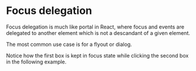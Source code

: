 
<Module name="zeta-dom/dom" />

# Focus delegation

Focus delegation is much like portal in React, where focus and events are delegated to
another element which is not a descandant of a given element.

The most common use case is for a flyout or dialog.

Notice how the first box is kept in focus state while clicking the second box in the following example.

<Example />
